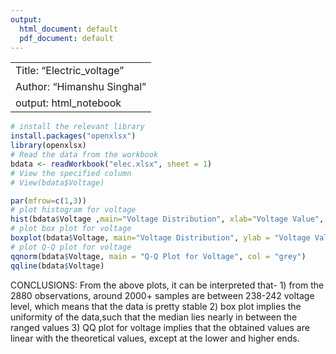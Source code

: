---
output:
  html_document: default
  pdf_document: default
---
---
Title: "Electric_voltage"
Author: "Himanshu Singhal"
output: html_notebook
---
```{r}
# install the relevant library
install.packages("openxlsx")
library(openxlsx)
# Read the data from the workbook
bdata <- readWorkbook("elec.xlsx", sheet = 1)
# View the specified column
# View(bdata$Voltage)

par(mfrow=c(1,3))
# plot histogram for voltage
hist(bdata$Voltage ,main="Voltage Distribution", xlab="Voltage Value", col = "grey")
# plot box plot for voltage
boxplot(bdata$Voltage, main="Voltage Distribution", ylab = "Voltage Value", col = "grey")
# plot Q-Q plot for voltage
qqnorm(bdata$Voltage, main = "Q-Q Plot for Voltage", col = "grey")
qqline(bdata$Voltage)

```
CONCLUSIONS:
From the above plots, it can be interpreted that-
1) from the 2880 observations, around 2000+ samples are between 238-242 voltage level, which means that the data is pretty stable
2) box plot implies the uniformity of the data,such that the median lies nearly in between the ranged values
3) QQ plot for voltage implies that the obtained values are linear with the theoretical values, except at the lower and higher ends.


